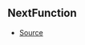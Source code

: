 ## NextFunction



- [Source](https://github.com/Androz2091/discord-player/blob/a0c651a/packages/discord-player/src/extractors/BaseExtractor.ts#L107)